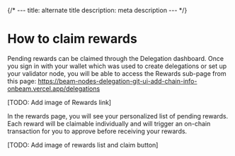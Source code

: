 {/* ---
title: alternate title
description: meta description
--- */}

# How to claim rewards

Pending rewards can be claimed through the Delegation dashboard. Once you sign in with your wallet which was used to create delegations or set up your validator node, you will be able to access the Rewards sub-page from this page: https://beam-nodes-delegation-git-ui-add-chain-info-onbeam.vercel.app/delegations

[TODO: Add image of Rewards link]

In the rewards page, you will see your personalized list of pending rewards. Each reward will be claimable individually and will trigger an on-chain transaction for you to approve before receiving your rewards.

[TODO: Add image of rewards list and claim button]
